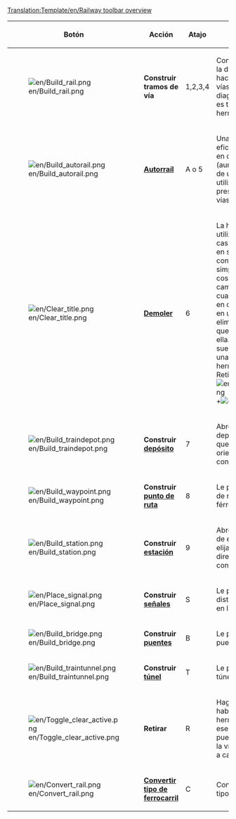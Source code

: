<noinclude>[[Translation:Template/en/Railway toolbar overview]]</noinclude>
{|{{en/Wikitable}}
|- style="background:#efefef"
!width='100' |Botón
!width='150' |Acción
!Atajo
!Descripción
|-
|[[File:en/Build rail.png]]
|'''Construir tramos de vía'''
|1,2,3,4
|Construir tramos de vía en la dirección elegida. Puede hacer clic-arrastrar para vías que no estén en diagonal. Sin embargo no es tan eficiente como la herramienta [[Main/es/Autorraíl|Autorraíl]].
|-
|[[File:en/Build autorail.png]]
|'''[[Main/es/Autorraíl|Autorraíl]]'''
|A o 5
|Una herramienta muy eficaz para construir vías en cualquier dirección (aunque puede ser difícil de usar al principio). Si se utiliza con la tecla Ctrl presionada, elimina las vías.
|-
|[[File:en/Clear title.png]]
|'''[[Main/es/Paisaje|Demoler]]'''
|6
|La herramienta dinamita se utiliza para limpiar las casillas de cualquier cosa en su camino que se haya construido mal, o simplemente, de cualquier cosa que esté en tu camino (bueno, de cualquier cosa no). Tenga en cuenta que al hacer clic en una [[Main/es/Estaciones|estación]] se eliminará entera, siempre que no haya ningún tren en ella. Para eliminar casillas sueltas de las estaciones, una por una, use la herramienta Retirar+Estación [[File:en/Toggle clear active.png]]+[[File:en/Build station.png]].
|-
|[[File:en/Build traindepot.png]]
|'''Construir [[Main/es/Depósitos|depósito]]'''
|7
|Abre la ventana de depósito de trenes para que seleccione la orientación del depósito a construir.
|-
|[[File:en/Build waypoint.png]]
|'''Construir [[Main/es/Puntos de ruta|punto de ruta]]'''
|8
|Le permite crear un punto de ruta sobre una vía férrea.
|-
|[[File:en/Build station.png]]
|'''Construir [[Main/es/Estaciones|estación]]'''
|9
|Abre la ventana Selección de estación para que usted elija el tamaño y la dirección de la estación a construir.
|-
|[[File:en/Place signal.png]]
|'''Construir [[Main/es/Señales|señales]]'''
|S
|Le permite colocar distintas señales de tráfico en las vías
|-
|[[File:en/Build bridge.png]]
|'''Construir [[Main/es/Puentes|puentes]]'''
|B
|Le permite construir puentes de ferrocarril
|-
|[[File:en/Build traintunnel.png]]
|'''Construir [[Main/es/Túneles|túnel]]'''
|T
|Le permite construir túneles subterráneos
|-
|[[File:en/Toggle clear active.png]]
|'''Retirar'''
|R
|Haga clic aquí después de haber seleccionado una herramienta para eliminar ese elemento. Por ejemplo, puede quitar las señales de la vía o estaciones (casilla a casilla).
|-
|[[File:en/Convert rail.png]]
|'''[[Main/es/Convertir tipo de ferrocarril|Convertir tipo de ferrocarril]]'''
|C
|Convierte las vías de un tipo al tipo seleccionado.
|}